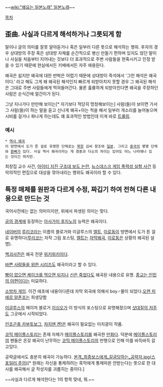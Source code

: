 ~~[[wiki:"왜요는 일본노래" 일본노래]]~~

[[목차]]
== 歪曲. 사실과 다르게 해석하거나 그릇되게 함 ==

말이나 글의 의미를 잘못 알아듣거나 혹은 일부러 다른 뜻으로 해석하는 행위. 후자의 경우 상대방의 주장 혹은 상대방 자체를 순간적으로 병신 만들기 편하며 있지도 않던 말이나 사실을 처음부터 지어내는 것보다 더 효과적으로 주변 사람들을 현혹시키고 인정 받을 수 있기 때문에 현실에서든 키배에서든 자주 애용된다. 

왜곡은 쉽지만 왜곡에 대한 반박은 어렵기 때문에 상대방이 즉석에서 '그런 해석은 왜곡이다.' 라고 해도 그게 왜 왜곡된 해석인지 빠르게 되받아치지 못할 경우 그 왜곡된 해석은 그대로 주변 사람들에게 먹혀들어간다. 물론 훌륭하게 되받아친다면 왜곡을 주장하던 사람은 순식간에 얼간이가 된다.

그냥 지나가다 만만해 보이는[* 자기보다 적당히 멍청해보이는] 사람(들)이 보이면 가서 그 사람(들)이 하는 말을 듣고 신나게 왜곡+아는 척을 해서 일부러 개소리를 늘어놓으며 시비를 걸거나 화나게 하는데도 꽤 효과적인 방법인데 이게 바로 [[트롤링]].

=== 예시 ===
 * [[역사 왜곡]]
 이 방면에서 도가 튼 걸로 유명한 단체로는 [[북한]] 김씨 왕조와 [[일본]]. 그리고 [[중국]]의 몇몇 단체와 [[환빠]]가 있다. 사실 역사 왜곡이라는 게 경중과 다소의 차이는 있어도 어느 나라에나 있는 것이긴 하지만.

최창집 교수 사건, [[아이티 지진 구조대 보도 논란]], [[뉴스데스크 게임 폭력성 실험 사건]] 등 악의적인 편집으로 대상을 깎아내리는 행위도 왜곡이라 할 수 있다. 
== 특정 매체를 원판과 다르게 수정, 짜깁기 하여 전혀 다른 내용으로 만드는 것 ==
국어사전에는 없는 의미이지만, 위에서 파생된 의미는 맞다.

[[공의 경계]]에 등장하는 [[아사가미 후지노]]의 능력은 왜곡이다.

[[네이버]]의 [[루리코]]라는 이름의 블로거와 이글루스의 [[엘트]], [[이로동]]이 방면에서 도가 튼 걸로 유명하다([[루리코]]는 자작 그림 포스팅, [[엘트]]는 [[자막]]왜곡, [[이로동]]은 상황의 왜곡된 설명).

[[백괴사전]]은 왜곡 전문 [[위키위키]]이다.

[[바쁜 사람들을 위한 시리즈]]도 왜곡이라고 할 수 있다.

[[빵이 없으면 케이크를 먹으면 되지]]나 [[신은 죽었다]]도 왜곡된 내용으로 유명. [[종교는 인민의 아편이다]]는 미묘하다.

[[소방차 게임]]. 이건 애초에 내용이다른데 자막 외곡에 의해서 boy♂물이 되었다.[[오렌 피에르 알폰조]]는 희생당함

[[이글루스]]의 메이저 블로거 [[이십오]]가 이 방식의 포스팅으로 유명해졌으며 [[삿대질의 저주]]도 그곳에서 시작되었다.

[[인조곤충 카부토보그]], [[챠지맨 켄!]]은 왜곡이 필요없는 미치광이 작품.

[[코믹 메이플스토리]]는 존재 자체가 [[메이플스토리]]를 왜곡한 [[만화]]다. 덕분에 [[메이플스토리]]의 팬들은 온갖 왜곡이 난무하는 [[코믹 메이플스토리]]의 만행으로 인해 이를 바득바득 갈고있다.

공략글에서도 충분히 왜곡이 가능하다. [http://m.blog.naver.com/wkdrbwkd19/220184787112 본격_최종보스에게_갈굼당하는_공략자.jpg(스포일러 주의)][* 원래는 자신을 통제하려는 흑막에게 통제따윈 안받는다는 뜻으로 한 대사를 왜곡해서 글 작성자를 괴롭히는 중이다.]

~~사실과 다르게 해석한다는 1의 항목 맞네, 뭐.~~
